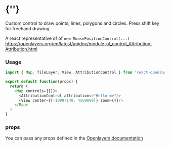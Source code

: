  
<Meta of={AttributionControlStories} />
 
# {'<AttributionControl />'}

Custom control to draw points, lines, polygons and circles. 
Press shift key for freehand drawing.
 
A react representative of of `new MousePositionControl(...)`
https://openlayers.org/en/latest/apidoc/module-ol_control_Attribution-Attribution.html

<Story of={AttributionControlStories.Primary} />

### Usage
```typescript
import { Map, TileLayer, View, AttributionControl } from 'react-openlayers';

export default function(props) {
  return (
    <Map controls={[]}>
      <AttributionControl attributions="Hello me"/>
      <View center={[-10997148, 4569099]} zoom={4}/>
    </Map>
  )
}
```

### props

You can pass any props defined in the 
[Openlayers documentation](https://openlayers.org/en/latest/apidoc/module-ol_control_Attribution-Attribution.html)
